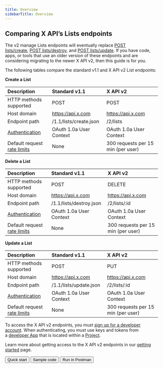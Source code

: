 ---
title: Overview
sidebarTitle: Overview
---


## Comparing X API’s Lists endpoints

The v2 manage Lists endpoints will eventually replace [POST lists/create](https://developer.x.com/en/docs/twitter-api/v1/accounts-and-users/create-manage-lists/api-reference/post-lists-create), [POST lists/destroy](https://developer.x.com/en/docs/twitter-api/v1/accounts-and-users/create-manage-lists/api-reference/post-lists-destroy), and [POST lists/update](https://developer.x.com/en/docs/twitter-api/v1/accounts-and-users/create-manage-lists/api-reference/post-lists-update). If you have code, apps, or tools that use an older version of these endpoints and are considering migrating to the newer X API v2, then this guide is for you. 

The following tables compare the standard v1.1 and X API v2 List endpoints:

**Create a List**

| Description | Standard v1.1 | X API v2 |
| :--- | :--- | :--- |
| HTTP methods supported | POST | POST |
| Host domain | https://api.x.com | https://api.x.com |
| Endpoint path | /1.1/lists/create.json | /2/lists |
| [Authentication](/resources/fundamentals/authentication) | OAuth 1.0a User Context | OAuth 1.0a User Context |
| Default request [rate limits](/resources/fundamentals/rate-limits) | None | 300 requests per 15 min (per user) |

**Delete a List**

| Description | Standard v1.1 | X API v2 |
| :--- | :--- | :--- |
| HTTP methods supported | POST | DELETE |
| Host domain | https://api.x.com | https://api.x.com |
| Endpoint path | /1.1/lists/destroy.json | /2/lists/:id |
| [Authentication](/resources/fundamentals/authentication) | OAuth 1.0a User Context | OAuth 1.0a User Context |
| Default request [rate limits](/resources/fundamentals/rate-limits) | None | 300 requests per 15 min (per user) |

**Update a List**

| Description | Standard v1.1 | X API v2 |
| :--- | :--- | :--- |
| HTTP methods supported | POST | PUT |
| Host domain | https://api.x.com | https://api.x.com |
| Endpoint path | /1.1/lists/update.json | /2/lists/:id |
| [Authentication](/resources/fundamentals/authentication) | OAuth 1.0a User Context | OAuth 1.0a User Context |
| Default request [rate limits](/resources/fundamentals/rate-limits) | None | 300 requests per 15 min (per user) |

To access the X API v2 endpoints, you must [sign up for a developer account](https://developer.x.com/en/portal/petition/essential/basic-info). When authenticating, you must use keys and tokens from a [developer App](/resources/fundamentals/developer-apps) that is located within a [Project](/resources/fundamentals/projects). 

Learn more about getting access to the X API v2 endpoints in our [getting started](/x-api/getting-started/getting-access) page.
<div className="flex space-x-2">
<Button href="/x-api/lists/manage-lists/quickstart">
  Quick start
</Button>
<Button href="https://github.com/xdevplatform/Twitter-API-v2-sample-code">
  Sample code
</Button>
<Button href="https://t.co/twitter-api-postman">
  Run in Postman
</Button>
</div>